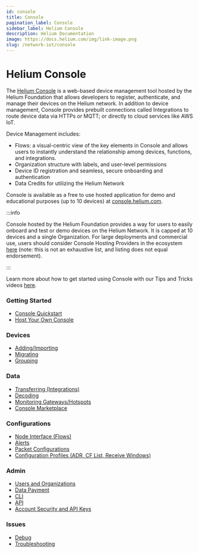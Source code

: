 ```yaml
---
id: console
title: Console
pagination_label: Console
sidebar_label: Helium Console
description: Helium Documentation
image: https://docs.helium.com/img/link-image.png
slug: /network-iot/console
---
```


# Helium Console

The [Helium Console](http://console.helium.com/) is a web-based device management tool hosted by the
Helium Foundation that allows developers to register, authenticate, and manage their devices on the
Helium network. In addition to device management, Console provides prebuilt connections called
Integrations to route device data via HTTPs or MQTT; or directly to cloud services like AWS IoT.

Device Management includes:

- Flows: a visual-centric view of the key elements in Console and allows users to instantly
  understand the relationship among devices, functions, and integrations.
- Organization structure with labels, and user-level permissions
- Device ID registration and seamless, secure onboarding and authentication
- Data Credits for utilizing the Helium Network

Console is available as a free to use hosted application for demo and educational purposes (up to 10
devices) at [console.helium.com](https://console.helium.com).

:::info

Console hosted by the Helium Foundation provides a way for users to easily onboard and test or demo
devices on the Helium Network. It is capped at 10 devices and a single Organization. For large
deployments and commercial use, users should consider Console Hosting Providers in the ecosystem
[here](/network-iot/console/hosting-providers) (note: this is not an exhaustive list, and listing
does not equal endorsement).

:::

Learn more about how to get started using Console with our Tips and Tricks videos
[here](https://www.youtube.com/playlist?list=PLtKQNefsR5zNjWkXqdRXeBbSmYWRJFCuo).

### Getting Started

- [Console Quickstart](/network-iot/console/quickstart)
- [Host Your Own Console](/network-iot/run-a-network-server)

### Devices

- [Adding/Importing](/network-iot/console/adding-devices)
- [Migrating](/network-iot/console/migrating-devices)
- [Grouping](/network-iot/console/labels)

### Data

- [Transferring (Integrations)](/network-iot/console/integrations)
- [Decoding](/network-iot/console/functions)
- [Monitoring Gateways/Hotspots](/network-iot/console/coverage)
- [Console Marketplace](/network-iot/console-marketplace)

### Configurations

- [Node Interface (Flows)](/network-iot/console/flows)
- [Alerts](/network-iot/console/alerts)
- [Packet Configurations](/network-iot/console/multi-packets)
- [Configuration Profiles (ADR, CF List, Receive Windows)](/network-iot/console/profiles)

### Admin

- [Users and Organizations](/network-iot/console/users)
- [Data Payment](/data-credit)
- [CLI](/network-iot/console/cli)
- [API](/network-iot/console/api)
- [Account Security and API Keys](/network-iot/console/my-account)

### Issues

- [Debug](/network-iot/console/debug)
- [Troubleshooting](/network-iot/console/troubleshooting)
